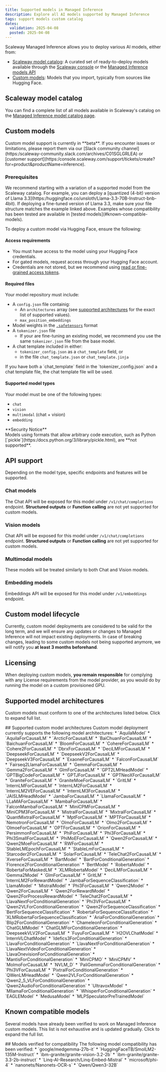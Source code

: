 ```yaml
---
title: Supported models in Managed Inference
description: Explore all AI models supported by Managed Inference
tags: support models custom catalog
dates:
  validation: 2025-04-08
  posted: 2025-04-08
---
```


Scaleway Managed Inference allows you to deploy various AI models, either from:

 * [Scaleway model catalog](#scaleway-model-catalog): A curated set of ready-to-deploy models available through the [Scaleway console](https:/console.scaleway.com/inference/deployments/) or the [Managed Inference models API](https:/www.scaleway.com/en/developers/api/inference/#path-models-list-models)
 * [Custom models](#custom-models): Models that you import, typically from sources like Hugging Face.

## Scaleway model catalog

You can find a complete list of all models available in Scaleway's catalog on the [Managed Inference model catalog page](/managed-inference/reference-content/model-catalog/).

## Custom models

<Message type="note">
  Custom model support is currently in **beta**. If you encounter issues or limitations, please report them via our [Slack community channel](https:/scaleway-community.slack.com/archives/C01SGLGRLEA) or [customer support](https:/console.scaleway.com/support/tickets/create?for=product&productName=inference).
</Message>

### Prerequisites

<Message type="tip">
  We recommend starting with a variation of a supported model from the Scaleway catalog.
  For example, you can deploy a [quantized (4-bit) version of Llama 3.3](https:/huggingface.co/unsloth/Llama-3.3-70B-Instruct-bnb-4bit).
  If deploying a fine-tuned version of Llama 3.3, make sure your file structure matches the example linked above.
  Examples whose compatibility has been tested are available in [tested models](#known-compatible-models).
</Message>

To deploy a custom model via Hugging Face, ensure the following:

#### Access requirements

 * You must have access to the model using your Hugging Face credentials.
 * For gated models, request access through your Hugging Face account.
 * Credentials are not stored, but we recommend using [read or fine-grained access tokens](https:/huggingface.co/docs/hub/security-tokens).

#### Required files

Your model repository must include:

 * A `config.json` file containig:
   * An `architectures` array (see [supported architectures](#supported-models-architecture) for the exact list of supported values).
   * `max_position_embeddings`
 * Model weights in the [`.safetensors`](https:/huggingface.co/docs/safetensors/index) format
 * A `tokenizer.json` file
   * If your are fine-tuning an existing model, we recommend you use the same `tokenizer.json` file from the base model.
 * A chat template included in either:
   * `tokenizer_config.json` as a `chat_template` field, or
   * in the file `chat_template.json` or `chat_template.jinja`

<Message type="tip">
If you have both a `chat_template` field in the `tokenizer_config.json` and a chat template file, the chat template file will be used.
</Message>

#### Supported model types

Your model must be one of the following types:

 * `chat`
 * `vision`
 * `multimodal` (chat + vision)
 * `embedding`

<Message type="important">
  **Security Notice**<br />
  Models using formats that allow arbitrary code execution, such as Python [`pickle`](https:/docs.python.org/3/library/pickle.html), are **not supported**.
</Message>

## API support

Depending on the model type, specific endpoints and features will be supported.

### Chat models

The Chat API will be exposed for this model under `/v1/chat/completions` endpoint.
**Structured outputs** or **Function calling** are not yet supported for custom models.

### Vision models

Chat API will be exposed for this model under `/v1/chat/completions` endpoint.
**Structured outputs** or **Function calling** are not yet supported for custom models.

### Multimodal models

These models will be treated similarly to both Chat and Vision models.

### Embedding models

Embeddings API will be exposed for this model under `/v1/embeddings` endpoint.


## Custom model lifecycle

Currently, custom model deployments are considered to be valid for the long term, and we will ensure any updates or changes to Managed Inference will not impact existing deployments.
In case of breaking changes, leading to some custom models not being supported anymore, we will notify you **at least 3 months beforehand**.

## Licensing

When deploying custom models, **you remain responsible** for complying with any License requirements from the model provider, as you would do by running the model on a custom provisioned GPU.

## Supported model architectures

Custom models must conform to one of the architectures listed below. Click to expand full list.

<Accordion>
  ## Supported custom model architectures
  Custom model deployment currently supports the following model architectures:
  * `AquilaModel`
  * `AquilaForCausalLM`
  * `ArcticForCausalLM`
  * `BaiChuanForCausalLM`
  * `BaichuanForCausalLM`
  * `BloomForCausalLM`
  * `CohereForCausalLM`
  * `Cohere2ForCausalLM`
  * `DbrxForCausalLM`
  * `DeciLMForCausalLM`
  * `DeepseekForCausalLM`
  * `DeepseekV2ForCausalLM`
  * `DeepseekV3ForCausalLM`
  * `ExaoneForCausalLM`
  * `FalconForCausalLM`
  * `Fairseq2LlamaForCausalLM`
  * `GemmaForCausalLM`
  * `Gemma2ForCausalLM`
  * `GlmForCausalLM`
  * `GPT2LMHeadModel`
  * `GPTBigCodeForCausalLM`
  * `GPTJForCausalLM`
  * `GPTNeoXForCausalLM`
  * `GraniteForCausalLM`
  * `GraniteMoeForCausalLM`
  * `GritLM`
  * `InternLMForCausalLM`
  * `InternLM2ForCausalLM`
  * `InternLM2VEForCausalLM`
  * `InternLM3ForCausalLM`
  * `JAISLMHeadModel`
  * `JambaForCausalLM`
  * `LlamaForCausalLM`
  * `LLaMAForCausalLM`
  * `MambaForCausalLM`
  * `FalconMambaForCausalLM`
  * `MiniCPMForCausalLM`
  * `MiniCPM3ForCausalLM`
  * `MistralForCausalLM`
  * `MixtralForCausalLM`
  * `QuantMixtralForCausalLM`
  * `MptForCausalLM`
  * `MPTForCausalLM`
  * `NemotronForCausalLM`
  * `OlmoForCausalLM`
  * `Olmo2ForCausalLM`
  * `OlmoeForCausalLM`
  * `OPTForCausalLM`
  * `OrionForCausalLM`
  * `PersimmonForCausalLM`
  * `PhiForCausalLM`
  * `Phi3ForCausalLM`
  * `Phi3SmallForCausalLM`
  * `PhiMoEForCausalLM`
  * `Qwen2ForCausalLM`
  * `Qwen2MoeForCausalLM`
  * `RWForCausalLM`
  * `StableLMEpochForCausalLM`
  * `StableLmForCausalLM`
  * `Starcoder2ForCausalLM`
  * `SolarForCausalLM`
  * `TeleChat2ForCausalLM`
  * `XverseForCausalLM`
  * `BartModel`
  * `BartForConditionalGeneration`
  * `Florence2ForConditionalGeneration`
  * `BertModel`
  * `RobertaModel`
  * `RobertaForMaskedLM`
  * `XLMRobertaModel`
  * `DeciLMForCausalLM`
  * `Gemma2Model`
  * `GlmForCausalLM`
  * `GritLM`
  * `InternLM2ForRewardModel`
  * `JambaForSequenceClassification`
  * `LlamaModel`
  * `MistralModel`
  * `Phi3ForCausalLM`
  * `Qwen2Model`
  * `Qwen2ForCausalLM`
  * `Qwen2ForRewardModel`
  * `Qwen2ForProcessRewardModel`
  * `TeleChat2ForCausalLM`
  * `LlavaNextForConditionalGeneration`
  * `Phi3VForCausalLM`
  * `Qwen2VLForConditionalGeneration`
  * `Qwen2ForSequenceClassification`
  * `BertForSequenceClassification`
  * `RobertaForSequenceClassification`
  * `XLMRobertaForSequenceClassification`
  * `AriaForConditionalGeneration`
  * `Blip2ForConditionalGeneration`
  * `ChameleonForConditionalGeneration`
  * `ChatGLMModel`
  * `ChatGLMForConditionalGeneration`
  * `DeepseekVLV2ForCausalLM`
  * `FuyuForCausalLM`
  * `H2OVLChatModel`
  * `InternVLChatModel`
  * `Idefics3ForConditionalGeneration`
  * `LlavaForConditionalGeneration`
  * `LlavaNextForConditionalGeneration`
  * `LlavaNextVideoForConditionalGeneration`
  * `LlavaOnevisionForConditionalGeneration`
  * `MantisForConditionalGeneration`
  * `MiniCPMO`
  * `MiniCPMV`
  * `MolmoForCausalLM`
  * `NVLM_D`
  * `PaliGemmaForConditionalGeneration`
  * `Phi3VForCausalLM`
  * `PixtralForConditionalGeneration`
  * `QWenLMHeadModel`
  * `Qwen2VLForConditionalGeneration`
  * `Qwen2_5_VLForConditionalGeneration`
  * `Qwen2AudioForConditionalGeneration`
  * `UltravoxModel`
  * `MllamaForConditionalGeneration`
  * `WhisperForConditionalGeneration`
  * `EAGLEModel`
  * `MedusaModel`
  * `MLPSpeculatorPreTrainedModel`
</Accordion>

## Known compatible models

Several models have already been verified to work on Managed Inference custom models. This list is not exhaustive and is updated gradually. Click to expand the full list.

<Accordion>
  ## Models verified for compatibility
  The following model compatibility has been verified:
  * `google/medgemma-27b-it`
  * `HuggingFaceTB/SmolLM2-135M-Instruct`
  * `ibm-granite/granite-vision-3.2-2b`
  * `ibm-granite/granite-3.3-2b-instruct`
  * `Linq-AI-Research/Linq-Embed-Mistral`
  * `microsoft/phi-4`
  * `nanonets/Nanonets-OCR-s`
  * `Qwen/Qwen3-32B`
</Accordion>
